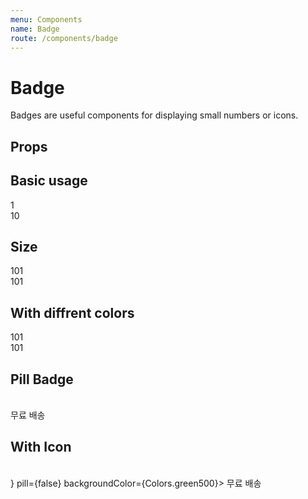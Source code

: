 ```yaml
---
menu: Components
name: Badge
route: /components/badge
---
```



# Badge

Badges are useful components for displaying small numbers or icons.

## Props

<PropsTable of={Badge} />

## Basic usage

<Playground>
  <Badge>1</Badge>
  <br />
  <Badge>10</Badge>
</Playground>

## Size

<Playground>
  <Badge size="sm">101</Badge>
  <br />
  <Badge size="md">101</Badge>
</Playground>

## With diffrent colors

<Playground>
  <Badge color="black" backgroundColor="pink">
    101
  </Badge>
  <br />
  <Badge color="pink" backgroundColor="black">
    101
  </Badge>
</Playground>

## Pill Badge

<Playground>
  <Badge pill>
    <Icon.StarFull fillColor={Colors.white} />
  </Badge>
  <br />
  <Badge pill>무료 배송</Badge>
</Playground>

## With Icon

<Playground>
  <Badge>
    <Icon.StarFull fillColor={Colors.white} />
  </Badge>
  <br />
  <Badge icon={<Icon.ShippingTruck fillColor={Colors.white} />} pill={false} backgroundColor={Colors.green500}>
    무료 배송
  </Badge>
</Playground>
